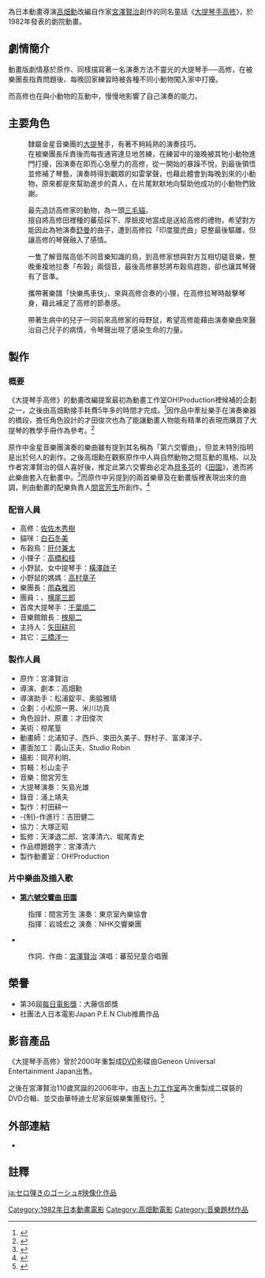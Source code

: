 {{Otheruses|subject=由童話改編的動畫作品|other=[[宮澤賢治|宮澤賢治]]的同名原作|大提琴手高修}}
{{Infobox animanga/Headerofja
|title= 大提琴手高修
|image= Gauche the Cellist(Anime1982).jpg
|size= 180px
|caption= 2006年的《大提琴手高修》再版DVD封面
|japanese= {{lang|ja|セロ弾きのゴーシュ}}
|english= Gauche the Cellist
|kana= せろひきのごーしゅ
|romaji= Sero Hiki No Gōshu
|genre= 音樂
}}
{{Infobox animanga/Movie
|標題= 大提琴手高修
|導演= [[高畑勳|高畑勳]]
|原案= 
|原作= [[宮澤賢治|宮澤賢治]]
|企畫= 小松原一男<br>米川功真
|腳本= 高畑勳
|分鏡=
|演出=
|人物設定= 才田俊次
|作畫監督=
|機械設定=
|音樂= 間宮芳生
|音樂製作=
|製作= 村田耕一
|代理發行= 
|其他代理發行= 
1990年：[[King_Records|King Records]]<br>
2000年：Geneon Universal Entertainment Japan<br>
2006年：Walt Disney Studios Home Entertainment
|上映日=  {{flagicon|JPN}}1982.01.23
|片長= 63分
|其他= 
|版權= 
}}
{{Infobox animanga/Footerofja}}

{{nihongo|《'''大提琴手高修'''》|セロ弾きのゴーシュ}}為日本動畫導演[[高畑勳|高畑勳]]改編自作家[[宮澤賢治|宮澤賢治]]創作的同名童話《[[大提琴手高修|大提琴手高修]]》，於1982年發表的劇院動畫。

== 劇情簡介 ==
動畫版劇情基於原作、同樣描寫著一名演奏方法不靈光的大提琴手──高修，在被樂團長指責問題後、每晚回家練習時被各種不同小動物闖入家中打擾。

而高修也在與小動物的互動中，慢慢地影響了自己演奏的能力。

== 主要角色 ==
{{nihongo|'''高修'''|ゴーシュ}}
:隸屬金星音樂團的[[大提琴|大提琴]]手，有著不夠純熟的演奏技巧。
:在被樂團長斥責後而每夜通宵達旦地苦練，在練習中的幾晚被其牠小動物進門打擾，因演奏在即而心急壓力的高修，從一開始的暴躁不悅，到最後領悟並修補了琴藝，演奏時得到觀眾的如雷掌聲，也藉此體會到每晚到來的小動物，原來都是來幫助進步的貴人，在片尾默默地向幫助他成功的小動物們致謝。

{{nihongo|'''貓咪'''|ねこ}}
:最先造訪高修家的動物，為一頭[[三毛貓|三毛貓]]。
:擅自將高修田裡種的蕃茄採下、厚臉皮地當成是送給高修的禮物，希望對方能因此為牠演奏[[舒曼|舒曼]]的曲子，遭到高修拉「印度獵虎曲」惡整最後驅離，但讓高修的琴聲融入了感情。

{{nihongo|'''布穀鳥'''|かっこう}}
:一隻了解音階高低不同音樂知識的鳥，到高修家想與對方互相切磋音樂，整晚重複地拉奏「布榖」兩個音，最後高修暴怒將布穀鳥趕跑，卻也讓其琴聲有了音準。

{{nihongo|'''小狸子'''|子だぬき}}
:攜帶著樂譜「快樂馬車伕」、來與高修合奏的小狸，在高修拉琴時敲擊琴身，藉此補足了高修的節奏感。

{{nihongo|'''野鼠母子'''|野鼠の親子}}
:帶著生病中的兒子一同前來高修家的母野鼠，希望高修能藉由演奏樂曲來醫治自己兒子的病情，令琴聲出現了感染生命的力量。

== 製作 ==
=== 概要 ===
《大提琴手高修》的動畫改編提案最初為動畫工作室OH!Production裡候補的企劃之一，之後由高畑勳接手耗費5年多的時間才完成。<ref>{{cite book |title={{lang|ja|映画を作りながら考えたこと　1955～1991}} |year=1991 |publisher=[[德間書店|德間書店]] |author=[[高畑勳|高畑勳]] |isbn=978-4-19-554639-0|page=183頁}}</ref>因作品中牽扯樂手在演奏樂器的橋段，擔任角色設計的才田俊次也為了能讓動畫人物能有精準的表現而購買了大提琴的教學手冊作為參考。<ref>{{cite book |title={{lang|ja|映画を作りながら考えたこと　1955～1991}} |year=1991 |publisher=德間書店 |author=高畑勳 |isbn=978-4-19-554639-0|page=188頁}}</ref>

原作中金星音樂團演奏的樂曲雖有提到其名稱為「第六交響曲」，但並未特別指明是出於何人的創作。之後高畑勳在觀察原作中人與自然動物之間互動的風格、以及作者宮澤賢治的個人喜好後，推定此第六交響曲必定為[[貝多芬|貝多芬]]的《[[第6號交響曲_(貝多芬)|田園]]》，進而將此樂曲套入在動畫中。<ref>{{cite book |title={{lang|ja|映画を作りながら考えたこと　1955～1991}} |year=1991 |publisher=德間書店 |author=高畑勳 |isbn=978-4-19-554639-0|page=185頁}}</ref>而原作中另提到的兩首樂章{{nihongo|「印度獵虎」|インドの虎狩}}及{{nihongo|「快樂的馬車伕」|愉快な馬車屋}}在動畫版裡表現出來的曲調，則由動畫的配樂負責人[[間宮芳生|間宮芳生]]所創作。<ref>{{cite book |title={{lang|ja|映画を作りながら考えたこと　1955～1991}} |year=1991 |publisher=德間書店 |author=高畑勳 |isbn=978-4-19-554639-0|page=206頁}}</ref>

=== 配音人員 ===
*高修：[[佐佐木秀樹|佐佐木秀樹]]
*貓咪：[[白石冬美|白石冬美]]
*布穀鳥：[[肝付兼太|肝付兼太]]
*小狸子：[[高橋和枝|高橋和枝]]
*小野鼠、女中提琴手：[[橫澤啟子|橫澤啟子]]
*小野鼠的媽媽：[[高村章子|高村章子]]
*樂團長：[[雨森雅司|雨森雅司]]
*團員：{{lang|ja|[[峰あつ子|峰あつ子]]}}、[[横尾三郎|横尾三郎]]
*首席大提琴手：[[千葉順二|千葉順二]]
*音樂館館長：[[槐柳二|槐柳二]]
*主持人：[[矢田耕司|矢田耕司]]
*其它：[[橋本晃一|三橋洋一]]

=== 製作人員 ===
*原作：宮澤賢治
*導演、劇本：高畑勳
*導演助手：松浦錠平、奧脇雅晴
*企劃：小松原一男、米川功真
*角色設計、原畫：才田俊次
*美術：椋尾篁
*動畫師：北浦知子、西戶{{lang|ja|スミエ}}、束田久美子、野村{{lang|ja|まり}}子、富澤洋子、{{lang|ja|なみきたかし}}
*畫面加工：義山正夫、Studio Robin
*攝影：岡芹利明、{{lang|ja|ティ・ニシムラ}}
*剪輯：杉山圭子
*音樂：間宮芳生
*大提琴演奏：矢島光雄
*錄音：浦上靖夫
*製作：村田耕一
*-{制}-作進行：吉田健二
*協力：大塚正昭
*監修：天澤退二郎、宮澤清六、堀尾青史
*作品標題題字：宮澤清六
*製作動畫室：OH!Production

=== 片中樂曲及插入歌 ===
*'''[[第6號交響曲_(貝多芬)|第六號交響曲 田園]]'''
:指揮：間宮芳生 演奏：東京室內樂協會
:指揮：岩城宏之 演奏：NHK交響樂團

*{{nihongo|'''星球旅行之歌'''|星めぐりの歌}}
:作詞．作曲：[[宮澤賢治|宮澤賢治]] 演唱：蕃茄兒童合唱團

== 榮譽 ==
*第36屆[[每日電影獎|每日電影獎]]：大藤信郎獎
*社團法人日本電影Japan P.E.N Club推薦作品

== 影音產品 ==
《大提琴手高修》曾於2000年重製成[[DVD|DVD]]影碟由Geneon Universal Entertainment Japan出售。

之後在宮澤賢治110歲冥誕的2006年中，由[[吉卜力工作室|吉卜力工作室]]再次重製成二碟裝的DVD合輯、並交由華特迪士尼家庭娛樂集團發行。<ref>{{Cite web|url=http://www.dvdtalk.com/reviews/23007/cello-hiki-no-gauche-gauche-the-cellist/|title=Cello Hiki no Gauche (Gauche the Cellist) (Region 2)|work=DVDTalk|date=2006-07-07|accessdate=2012-02-25|archive-date=2012-03-02|archive-url=https://web.archive.org/web/20120302035723/http://www.dvdtalk.com/reviews/23007/cello-hiki-no-gauche-gauche-the-cellist/|dead-url=no}}</ref>

== 外部連結 ==
* {{imdb title|id=0083053|title=大提琴手高修}}
== 註釋 ==
{{reflist}}

{{高畑勳}}

{{DEFAULTSORT:Sero Hiki No Gōshu}}

[[Category:1982年日本動畫電影|Category:1982年日本動畫電影]]
[[Category:高畑勳電影|Category:高畑勳電影]]
[[Category:音樂題材作品|Category:音樂題材作品]]

[[ja:セロ弾きのゴーシュ#映像化作品|ja:セロ弾きのゴーシュ#映像化作品]]